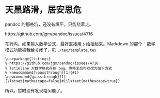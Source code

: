 # 天黑路滑，居安思危 {#chap:faq}

pandoc 的那些坑，还没有填平，只能绕着走。

https://github.com/jgm/pandoc/issues/4716

在行内，如果输入数学公式，最好直接用 `$` 给括起来。Markdown 的那个 `` ` `` 数学模式功能被我给关闭了，见 `./tex/template.tex`

```block2
\usepackage{listings}
% https://github.com/jgm/pandoc/issues/4716
% lstinline 对数学模式存在 bug，等修复后可以改为如下方式
% \newcommand{\passthrough}[1]{#1}
\newcommand{\passthrough}[1]{\lstset{mathescape=false}#1\lstset{mathescape=true}}
```

所以，暂时没有发现啥问题了。